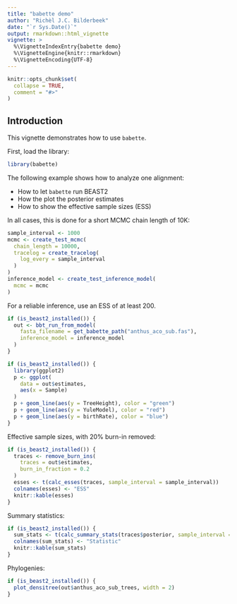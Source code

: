 ```yaml
---
title: "babette demo"
author: "Richèl J.C. Bilderbeek"
date: "`r Sys.Date()`"
output: rmarkdown::html_vignette
vignette: >
  %\VignetteIndexEntry{babette demo}
  %\VignetteEngine{knitr::rmarkdown}
  %\VignetteEncoding{UTF-8}
---
```


```r
knitr::opts_chunk$set(
  collapse = TRUE,
  comment = "#>"
)
```

## Introduction

This vignette demonstrates how to use `babette`.

First, load the library:

```r
library(babette)
```

The following example shows how to analyze one alignment:

 * How to let `babette` run BEAST2
 * How the plot the posterior estimates
 * How to show the effective sample sizes (ESS)
 
In all cases, this is done for a short MCMC chain length of 10K:

```r
sample_interval <- 1000
mcmc <- create_test_mcmc(
  chain_length = 10000,
  tracelog = create_tracelog(
    log_every = sample_interval
  )
)
inference_model <- create_test_inference_model(
  mcmc = mcmc
)
```

For a reliable inference, use an ESS of at least 200.

```r
if (is_beast2_installed()) {
  out <- bbt_run_from_model(
    fasta_filename = get_babette_path("anthus_aco_sub.fas"),
    inference_model = inference_model
  )
}
```

```r
if (is_beast2_installed()) {
  library(ggplot2)
  p <- ggplot(
    data = out$estimates,
    aes(x = Sample)
  ) 
  p + geom_line(aes(y = TreeHeight), color = "green")
  p + geom_line(aes(y = YuleModel), color = "red")
  p + geom_line(aes(y = birthRate), color = "blue")
}
```

Effective sample sizes, with 20% burn-in removed:

```r
if (is_beast2_installed()) {
  traces <- remove_burn_ins(
    traces = out$estimates, 
    burn_in_fraction = 0.2
  )
  esses <- t(calc_esses(traces, sample_interval = sample_interval))
  colnames(esses) <- "ESS"
  knitr::kable(esses)
}
```

Summary statistics:
  
```r
if (is_beast2_installed()) {
  sum_stats <- t(calc_summary_stats(traces$posterior, sample_interval = sample_interval))
  colnames(sum_stats) <- "Statistic"
  knitr::kable(sum_stats)
}
```

Phylogenies:

```r
if (is_beast2_installed()) {
  plot_densitree(out$anthus_aco_sub_trees, width = 2)
}
```
